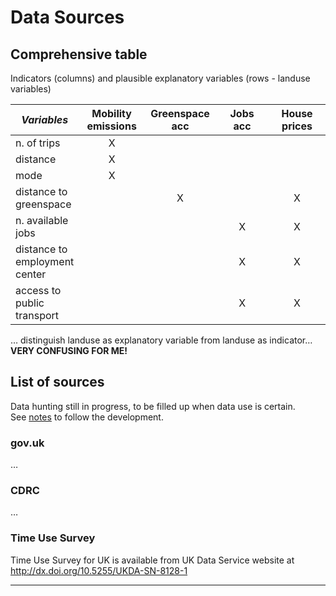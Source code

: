 
# Data Sources

## Comprehensive table

Indicators (columns) and plausible explanatory variables (rows - landuse variables)

| _Variables_ | Mobility emissions | Greenspace<br/> acc | Jobs acc | House<br/> prices |
|-|:-:|:-:|:-:|:-:|
|n. of trips| X | | | |
| distance  | X | | | |
| mode      | X | | | |
| distance to greenspace |  | X |  | X |
| n. available jobs |  |  | X | X |
| distance to employment center |  |  | X | X |
| access to public transport |  |  | X | X |

... distinguish landuse as explanatory variable from landuse as indicator...<br/>
**VERY CONFUSING FOR ME!**

## List of sources

Data hunting still in progress, to be filled up when data use is certain.<br/>
See [notes](notes.qmd) to follow the development.

### gov.uk

...


### CDRC

...


### Time Use Survey

Time Use Survey for UK is available from UK Data Service website at [http://dx.doi.org/10.5255/UKDA-SN-8128-1](http://dx.doi.org/10.5255/UKDA-SN-8128-1)

---


